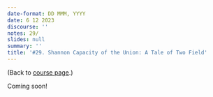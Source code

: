 ```yaml
---
date-format: DD MMM, YYYY
date: 6 12 2023
discourse: ''
notes: 29/
slides: null
summary: ''
title: '#29. Shannon Capacity of the Union: A Tale of Two Field'
---
```


(Back to [course page](../).)

Coming soon!
